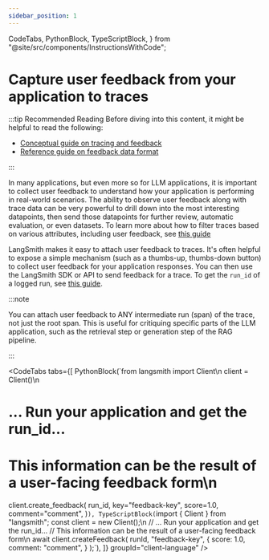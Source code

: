 ```yaml
---
sidebar_position: 1
---
```


  CodeTabs,
  PythonBlock,
  TypeScriptBlock,
} from "@site/src/components/InstructionsWithCode";

# Capture user feedback from your application to traces

:::tip Recommended Reading
Before diving into this content, it might be helpful to read the following:

- [Conceptual guide on tracing and feedback](/observability/concepts)
- [Reference guide on feedback data format](/reference/data_formats/feedback_data_format)

:::

In many applications, but even more so for LLM applications, it is important to collect user feedback to understand how your application is performing in real-world scenarios.
The ability to observe user feedback along with trace data can be very powerful to drill down into the most interesting datapoints, then send those datapoints for further review, automatic evaluation, or even datasets.
To learn more about how to filter traces based on various attributes, including user feedback, see [this guide](../monitoring/filter_traces_in_application)

LangSmith makes it easy to attach user feedback to traces.
It's often helpful to expose a simple mechanism (such as a thumbs-up, thumbs-down button) to collect user feedback for your application responses. You can then use the LangSmith SDK or API to send feedback for a trace. To get the `run_id` of a logged run, see [this guide](../tracing/access_current_span).

:::note

You can attach user feedback to ANY intermediate run (span) of the trace, not just the root span.
This is useful for critiquing specific parts of the LLM application, such as the retrieval step or generation step of the RAG pipeline.

:::

<CodeTabs
  tabs={[
    PythonBlock(`from langsmith import Client\n
client = Client()\n
# ... Run your application and get the run_id...
# This information can be the result of a user-facing feedback form\n
client.create_feedback(
    run_id,
    key="feedback-key",
    score=1.0,
    comment="comment",
)`),
    TypeScriptBlock(`import { Client } from "langsmith";
const client = new Client();\n
// ... Run your application and get the run_id...
// This information can be the result of a user-facing feedback form\n
await client.createFeedback(
    runId,
    "feedback-key",
    {
        score: 1.0,
        comment: "comment",
    }
);`),
  ]}
  groupId="client-language"
/>
